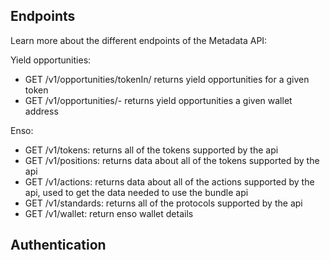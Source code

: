 ## Endpoints

Learn more about the different endpoints of the Metadata API:

Yield opportunities:

- GET /v1/opportunities/tokenIn/ returns yield opportunities for a given token
- GET /v1/opportunities/- returns yield opportunities a given wallet address

Enso:

- GET /v1/tokens: returns all of the tokens supported by the api
- GET /v1/positions: returns data about all of the tokens supported by the api
- GET /v1/actions: returns data about all of the actions supported by the api, used to get the data needed to use the bundle api
- GET /v1/standards: returns all of the protocols supported by the api
- GET /v1/wallet: return enso wallet details

## Authentication
